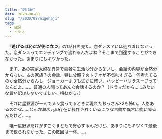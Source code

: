 ```yaml
---
title: "逃げ恥"
date: 2020-08-03
slug: "/2020/08/nigehaji"
tags:
  - 日記
  - ドラマ
---
```


　『**逃げるは恥だが役に立つ**』の1話目を見た。恋ダンス？には辿り着けなかった。恋ダンスってエンディングで流れるんだよね？そこまで到達することができなかった。あまりにもキツかった。

　まず、あの実家太的な異常で豪奢な生活も分からないし、会話の内容が全然分からない。あの家族？の会話、特に父親？のトチオが不気味すぎる、何考えてるのか全然分からんし、ジョーカーよりも遥かに怖い。ハッピーハリラスープってなんだよ……。普通の人間ってあんな会話するのか？（ドラマだから……みたいな言い訳はしないでほしい、頼むから。）

　それに星野源が一人でメシ食ってるときに現れたおっさん×2も怖い。人格あるのかな……なんか超次元の存在に操作されているような言動が異常に癇に障るんだけど……。

　唯一星野源だけがすごくまともで安心するんだけど、あまりにもキツくて最後まで観られなかった。この敗因は一体……。